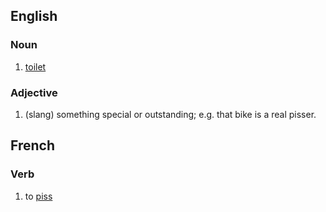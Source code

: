 ==English==

===Noun===
# {{slang}} [[toilet]]

===Adjective===
# (slang) something special or outstanding; e.g. that bike is a real pisser.

==French==

===Verb===
# {{frslang}}to [[piss]]